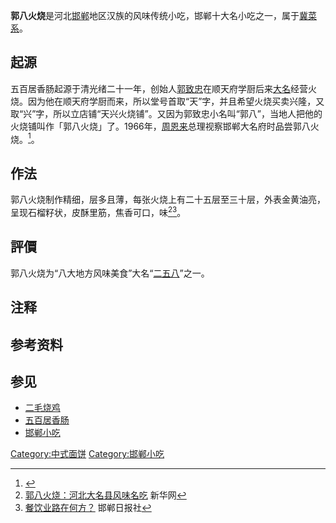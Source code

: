 '''郭八火烧'''是河北[[邯郸|邯郸]]地区汉族的风味传统小吃，邯郸十大名小吃之一，属于[[冀菜系|冀菜系]]。

== 起源 ==
五百居香肠起源于清光绪二十一年，创始人[[郭致忠|郭致忠]]在顺天府学厨后来[[大名府|大名]]经营火烧。因为他在顺天府学厨而来，所以堂号首取“天”字，并且希望火烧买卖兴隆，又取“兴”字，所以立店铺“天兴火烧铺”。又因为郭致忠小名叫“郭八”，当地人把他的火烧铺叫作「郭八火烧」了。1966年，[[周恩来|周恩来]]总理视察邯郸大名府时品尝郭八火烧。<ref>{{Cite web |url=http://travel.hebnews.cn/zt/2012/2012-09/29/content_2868168.htm |title=闻名遐迩 邯郸最有名的十大地道小吃 |access-date=2014-10-05 |archive-url=https://web.archive.org/web/20130221210750/http://travel.hebnews.cn/zt/2012/2012-09/29/content_2868168.htm |archive-date=2013-02-21 |dead-url=yes }}</ref>。

== 作法 ==
郭八火烧制作精细，层多且薄，每张火烧上有二十五层至三十层，外表金黄油亮，呈现石榴籽状，皮酥里筋，焦香可口，味<ref>[http://www.he.xinhuanet.com/techan/2013-09/22/c_117456617.htm 郭八火烧：河北大名县风味名吃] {{webarchive|url=https://web.archive.org/web/20150924025529/http://www.he.xinhuanet.com/techan/2013-09/22/c_117456617.htm |date=2015-09-24 }}新华网</ref><ref>[http://www.handannews.com.cn/epaper/handrb/html/2013-10/15/content_127253.htm?div=-1 餐饮业路在何方？] {{Wayback|url=http://www.handannews.com.cn/epaper/handrb/html/2013-10/15/content_127253.htm?div=-1# |date=20141006091703 }}邯郸日报社</ref>。

== 評價 ==
郭八火烧为“八大地方风味美食”大名“[[二五八|二五八]]”{{注|“二五八”包括[[二毛烧鸡|二毛烧鸡]]和[[五百居香肠|五百居香肠]]，郭八火烧。}}之一。
== 注释 ==
{{ReflistH}}
{{NoteFoot}}
{{ReflistF}}

== 参考资料 ==
{{reflist}}

== 参见 ==
* [[二毛烧鸡|二毛烧鸡]]
* [[五百居香肠|五百居香肠]]
* [[邯郸小吃|邯郸小吃]]


{{邯郸小吃}}
[[Category:中式面饼|Category:中式面饼]]
[[Category:邯郸小吃|Category:邯郸小吃]]